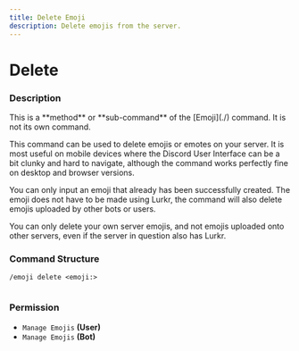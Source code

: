 ```yaml
---
title: Delete Emoji
description: Delete emojis from the server.
---
```


# Delete
### Description

<Callout type="warning">
This is a **method** or **sub-command** of the [Emoji](./) command. It is not its own command.
</Callout>

This command can be used to delete emojis or emotes on your server. It is most useful on mobile devices where the Discord User Interface can be a bit clunky and hard to navigate, although the command works perfectly fine on desktop and browser versions.

You can only input an emoji that already has been successfully created. The emoji does not have to be made using Lurkr, the command will also delete emojis uploaded by other bots or users.

You can only delete your own server emojis, and not emojis uploaded onto other servers, even if the server in question also has Lurkr.

### Command Structure

```
/emoji delete <emoji:>
```

<figure><img src="https://i.imgur.com/Xm0x03x.png" alt=""><figcaption></figcaption></figure>

### **Permission**

* `Manage Emojis` **(User)**
* `Manage Emojis` **(Bot)**
